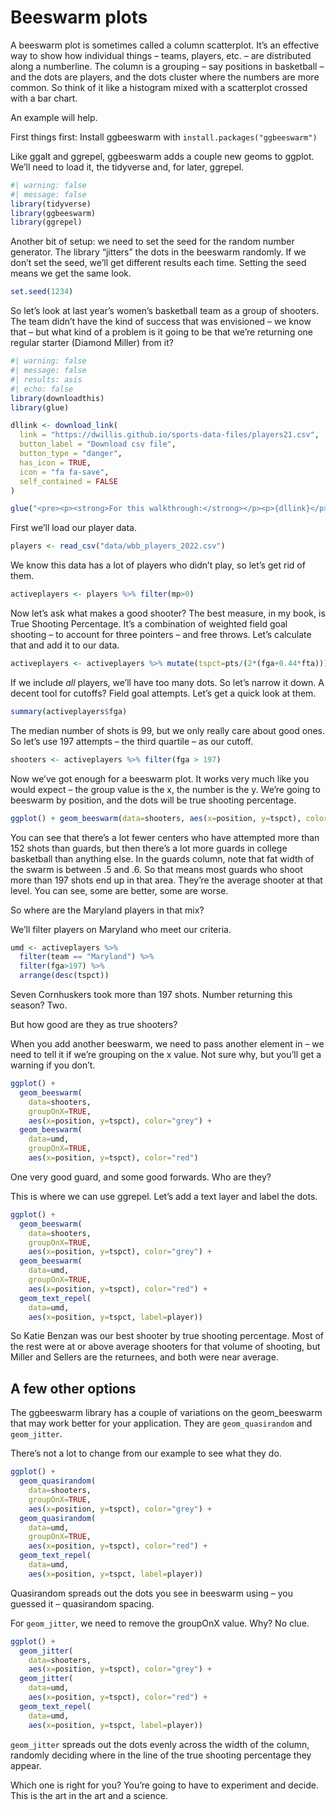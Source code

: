 # Beeswarm plots

A beeswarm plot is sometimes called a column scatterplot. It's an effective way to show how individual things -- teams, players, etc. -- are distributed along a numberline. The column is a grouping -- say positions in basketball -- and the dots are players, and the dots cluster where the numbers are more common. So think of it like a histogram mixed with a scatterplot crossed with a bar chart. 

An example will help.

First things first: Install ggbeeswarm with `install.packages("ggbeeswarm")`

Like ggalt and ggrepel, ggbeeswarm adds a couple new geoms to ggplot. We'll need to load it, the tidyverse and, for later, ggrepel.

```r
#| warning: false
#| message: false
library(tidyverse)
library(ggbeeswarm)
library(ggrepel)
```

Another bit of setup: we need to set the seed for the random number generator. The library "jitters" the dots in the beeswarm randomly. If we don't set the seed, we'll get different results each time. Setting the seed means we get the same look. 

```r
set.seed(1234)
```

So let's look at last year's women's basketball team as a group of shooters. The team didn't have the kind of success that was envisioned -- we know that -- but what kind of a problem is it going to be that we're returning one regular starter (Diamond Miller) from it? 

```r
#| warning: false
#| message: false
#| results: asis
#| echo: false
library(downloadthis)
library(glue)

dllink <- download_link(
  link = "https://dwillis.github.io/sports-data-files/players21.csv",
  button_label = "Download csv file",
  button_type = "danger",
  has_icon = TRUE,
  icon = "fa fa-save",
  self_contained = FALSE
)

glue("<pre><p><strong>For this walkthrough:</strong></p><p>{dllink}</p></pre>")
```

First we'll load our player data.

```r
players <- read_csv("data/wbb_players_2022.csv")
```

We know this data has a lot of players who didn't play, so let's get rid of them.

```r
activeplayers <- players %>% filter(mp>0) 
```

Now let's ask what makes a good shooter? The best measure, in my book, is True Shooting Percentage. It's a combination of weighted field goal shooting -- to account for three pointers -- and free throws. Let's calculate that and add it to our data.

```r
activeplayers <- activeplayers %>% mutate(tspct=pts/(2*(fga+0.44*fta)))
```

If we include *all* players, we'll have too many dots. So let's narrow it down. A decent tool for cutoffs? Field goal attempts. Let's get a quick look at them.

```r
summary(activeplayers$fga)
```

The median number of shots is 99, but we only really care about good ones. So let's use 197 attempts -- the third quartile -- as our cutoff. 

```r
shooters <- activeplayers %>% filter(fga > 197)
```

Now we've got enough for a beeswarm plot. It works very much like you would expect -- the group value is the x, the number is the y. We're going to beeswarm by position, and the dots will be true shooting percentage.

```r
ggplot() + geom_beeswarm(data=shooters, aes(x=position, y=tspct), color="grey")
```

You can see that there's a lot fewer centers who have attempted more than 152 shots than guards, but then there's a lot more guards in college basketball than anything else. In the guards column, note that fat width of the swarm is between .5 and .6. So that means most guards who shoot more than 197 shots end up in that area. They're the average shooter at that level. You can see, some are better, some are worse. 

So where are the Maryland players in that mix? 

We'll filter players on Maryland who meet our criteria. 

```r
umd <- activeplayers %>% 
  filter(team == "Maryland") %>% 
  filter(fga>197) %>% 
  arrange(desc(tspct))
```

Seven Cornhuskers took more than 197 shots. Number returning this season? Two.

But how good are they as true shooters?  

When you add another beeswarm, we need to pass another element in -- we need to tell it if we're grouping on the x value. Not sure why, but you'll get a warning if you don't. 

```r
ggplot() + 
  geom_beeswarm(
    data=shooters, 
    groupOnX=TRUE, 
    aes(x=position, y=tspct), color="grey") + 
  geom_beeswarm(
    data=umd, 
    groupOnX=TRUE, 
    aes(x=position, y=tspct), color="red")
```
One very good guard, and some good forwards. Who are they?

This is where we can use ggrepel. Let's add a text layer and label the dots. 

```r
ggplot() + 
  geom_beeswarm(
    data=shooters, 
    groupOnX=TRUE, 
    aes(x=position, y=tspct), color="grey") + 
  geom_beeswarm(
    data=umd, 
    groupOnX=TRUE, 
    aes(x=position, y=tspct), color="red") +
  geom_text_repel(
    data=umd, 
    aes(x=position, y=tspct, label=player))
```

So Katie Benzan was our best shooter by true shooting percentage. Most of the rest were at or above average shooters for that volume of shooting, but Miller and Sellers are the returnees, and both were near average. 

## A few other options

The ggbeeswarm library has a couple of variations on the geom_beeswarm that may work better for your application. They are `geom_quasirandom` and `geom_jitter`. 

There's not a lot to change from our example to see what they do. 

```r
ggplot() + 
  geom_quasirandom(
    data=shooters, 
    groupOnX=TRUE, 
    aes(x=position, y=tspct), color="grey") + 
  geom_quasirandom(
    data=umd, 
    groupOnX=TRUE, 
    aes(x=position, y=tspct), color="red") +
  geom_text_repel(
    data=umd, 
    aes(x=position, y=tspct, label=player))
```

Quasirandom spreads out the dots you see in beeswarm using -- you guessed it -- quasirandom spacing. 

For `geom_jitter`, we need to remove the groupOnX value. Why? No clue. 

```r
ggplot() + 
  geom_jitter(
    data=shooters, 
    aes(x=position, y=tspct), color="grey") + 
  geom_jitter(
    data=umd, 
    aes(x=position, y=tspct), color="red") +
  geom_text_repel(
    data=umd, 
    aes(x=position, y=tspct, label=player))
```

`geom_jitter` spreads out the dots evenly across the width of the column, randomly deciding where in the line of the true shooting percentage they appear. 

Which one is right for you? You're going to have to experiment and decide. This is the art in the art and a science. 